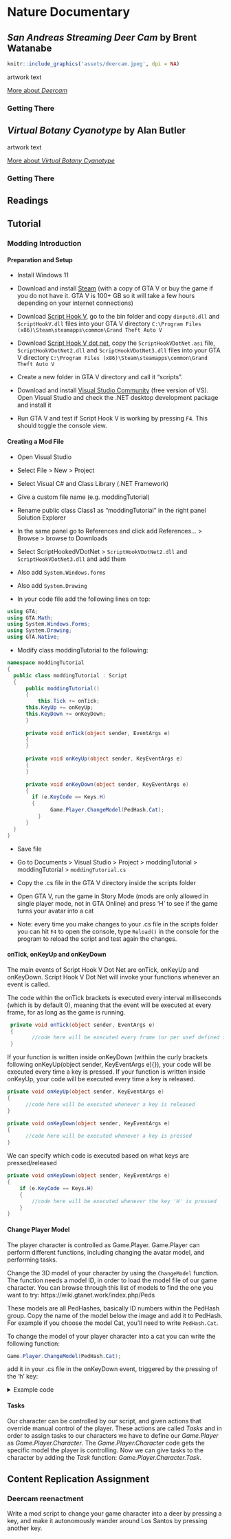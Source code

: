 # Nature Documentary

## _San Andreas Streaming Deer Cam_ by Brent Watanabe {-}
```r
knitr::include_graphics('assets/deercam.jpeg', dpi = NA)
```
artwork text

[More about _Deercam_](https://bwatanabe.com/GTA_V_WanderingDeer.html)

### Getting There {-}

## _Virtual Botany Cyanotype_ by Alan Butler {-}

artwork text

[More about _Virtual Botany Cyanotype_](http://www.alanbutler.info/virtual-botany-cyanotypes)

### Getting There {-}

## Readings {-}

## Tutorial {-}

### Modding Introduction {-} 

#### Preparation and Setup {-}

+ Install Windows 11

+ Download and install [Steam](https://store.steampowered.com/about/) (with a copy of GTA V or buy the game if you do not have it. GTA V is 100+ GB so it will take a few hours depending on your internet connections)

+ Download [Script Hook V](https://store.steampowered.com/about/), go to the bin folder and copy ```dinput8.dll``` and ```ScriptHookV.dll``` files into your GTA V directory ```C:\Program Files (x86)\Steam\steamapps\common\Grand Theft Auto V```

+ Download [Script Hook V dot net](https://store.steampowered.com/about/), copy the ```ScriptHookVDotNet.asi``` file, ```ScriptHookVDotNet2.dll``` and ```ScriptHookVDotNet3.dll``` files into your GTA V directory ```C:\Program Files (x86)\Steam\steamapps\common\Grand Theft Auto V```

+ Create a new folder in GTA V directory and call it “scripts”.

+ Download and install [Visual Studio Community](https://store.steampowered.com/about/) (free version of VS). Open Visual Studio and check the .NET desktop development package and install it

+ Run GTA V and test if Script Hook V is working by pressing ```F4```. This should toggle the console view.


#### Creating a Mod File {-}

+ Open Visual Studio

+ Select File > New > Project

+ Select Visual C# and Class Library (.NET Framework)

+ Give a custom file name (e.g. moddingTutorial)

+ Rename public class Class1 as “moddingTutorial” in the right panel Solution Explorer

+ In the same panel go to References and click add References… > Browse > browse to Downloads 

+ Select ScriptHookedVDotNet > ```ScriptHookVDotNet2.dll``` and ```ScriptHookVDotNet3.dll``` and add them

+ Also add ```System.Windows.forms```

+ Also add ```System.Drawing```

+ In your code file add the following lines on top:
```cs
using GTA;
using GTA.Math;
using System.Windows.Forms;
using System.Drawing;
using GTA.Native;
```

+ Modify class moddingTutorial to the following:
```cs
namespace moddingTutorial
{
  public class moddingTutorial : Script
  {
	  public moddingTutorial()
	  {
		  this.Tick += onTick;
      this.KeyUp += onKeyUp;
      this.KeyDown += onKeyDown;
	  }
	
	  private void onTick(object sender, EventArgs e)
	  {
	  }
	
	  private void onKeyUp(object sender, KeyEventArgs e)
	  {
	  }
 
	  private void onKeyDown(object sender, KeyEventArgs e)
	  {
	  	if (e.KeyCode == Keys.H)
	  	{
			  Game.Player.ChangeModel(PedHash.Cat); 
		  }
	  } 
  }
}
```

+ Save file

+ Go to Documents > Visual Studio > Project > moddingTutorial > moddingTutorial > ```moddingTutorial.cs```

+ Copy the .cs file in the GTA V directory inside the scripts folder

+ Open GTA V, run the game in Story Mode (mods are only allowed in single player mode, not in GTA Online) and press ‘H’ to see if the game turns your avatar into a cat

+ Note: every time you make changes to your .cs file in the scripts folder you can hit ```F4``` to open the console, type ```Reload()``` in the console for the program to reload the script and test again the changes.

#### onTick, onKeyUp and onKeyDown
The main events of Script Hook V Dot Net are onTick, onKeyUp and onKeyDown. Script Hook V Dot Net will invoke your functions whenever an event is called.

The code within the onTick brackets is executed every interval milliseconds (which is by default 0), meaning that the event will be executed at every frame, for as long as the game is running.

```cs
 private void onTick(object sender, EventArgs e)
 {
      	//code here will be executed every frame (or per usef defined interval)
 }
```

If your function is written inside onKeyDown (withiin the curly brackets following onKeyUp(object sender, KeyEventArgs e){}), your code will be executed every time a key is pressed. If your function is written inside onKeyUp, your code will be executed every time a key is released.

```cs
private void onKeyUp(object sender, KeyEventArgs e)
{
      //code here will be executed whenever a key is released
}

private void onKeyDown(object sender, KeyEventArgs e)
{
      //code here will be executed whenever a key is pressed
} 
```

We can specify which code is executed based on what keys are pressed/released

```cs
private void onKeyDown(object sender, KeyEventArgs e)
{
	if (e.KeyCode == Keys.H)
	{
		//code here will be executed whenever the key 'H' is pressed 
	}
} 
```



#### Change Player Model {-}

The player character is controlled as Game.Player. Game.Player can perform different functions, including changing the avatar model, and performing tasks.

Change the 3D model of your character by using the ```ChangeModel``` function.
The function needs a model ID, in order to load the model file of our game character.
You can browse through this list of models to find the one you want to try:  https://wiki.gtanet.work/index.php/Peds  

These models are all PedHashes, basically ID numbers within the PedHash group. Copy the name of the model below the image and add it to PedHash.
For example if you choose the model Cat, you’ll need to write ```PedHash.Cat```.

To change the model of your player character into a cat you can write the following function:
```cs
Game.Player.ChangeModel(PedHash.Cat);
```
add it in your .cs file in the onKeyDown event, triggered by the pressing of the 'h' key:

<details>
  <summary>Example code</summary>

```cs
using System;
using System.Collections.Generic;
using System.Linq;
using System.Text;
using System.Threading.Tasks;
 
using GTA;
using GTA.Math;
using System.Windows.Forms;
using System.Drawing;
using GTA.Native;
 
 
namespace moddingTutorial
{
    public class moddingTutorial : Script
    {
		public moddingTutorial()
		{
			this.Tick += onTick;
			this.KeyUp += onKeyUp;
			this.KeyDown += onKeyDown;
		}
 
		private void onTick(object sender, EventArgs e) //this function gets executed continuously 
		{
		}
 
		private void onKeyUp(object sender, KeyEventArgs e)//everything inside here is executed only when we release a key
		{
		}
 
		private void onKeyDown(object sender, KeyEventArgs e) //everything inside here is executed only when we press a key
		{
			//when pressing 'H'
			if(e.KeyCode == Keys.H)
			{
				//change player char into a different model
				Game.Player.ChangeModel(PedHash.Cat); 
			}
		}
	}
}

```
</details>


#### Tasks {-}

Our character can be controlled by our script, and given actions that override manual control of the player. These actions are called _Tasks_ and in order to assign tasks to our characters we have to define our _Game.Player_ as _Game.Player.Character_. The _Game.Player.Character_ code gets the specific model the player is controlling.
Now we can give tasks to the character by adding the _Task_ function: _Game.Player.Character.Task_.

## Content Replication Assignment {-}

### Deercam reenactment {-}

Write a mod script to change your game character into a deer by pressing a key, and make it autonomously wander around Los Santos by pressing another key.


